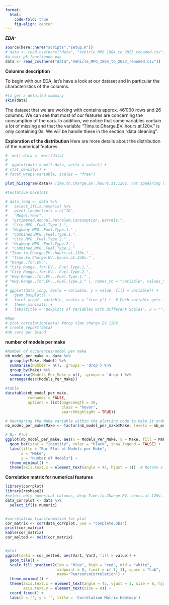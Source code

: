 ```yaml
---
format:
  html:
    code-fold: true
    fig-align: center
---
```


***EDA:***

```r
source(here::here("scripts","setup.R"))
# data <- read.csv(here("data", "Vehicle_MPG_1984_to_2023_renamed.csv"), na = c(""))
#a voir pk fonctionne pas
data <- read_csv(here("data","Vehicle_MPG_1984_to_2023_renamed.csv"))
```

**Columns description**

To begin with our EDA, let's have a look at our dataset and in particular the characteristics of the columns.

```r
#to get a detailed summary
skim(data)
```

The dataset that we are working with contains approx. 46'000 rows and 26 columns. We can see that most of our features are concerning the consumption of the cars. In addition, we notice that some variables contain a lot of missing and that the variable "Time.to.Charge.EV..hours.at.120v." is only containing 0s. We will be handle these in the section "data cleaning".

**Exploration of the distribution**
Here are more details about the distribution of the numerical features.
```r
#  melt.data <- melt(data)
# 
#  ggplot(data = melt.data, aes(x = value)) + 
# stat_density() + 
# facet_wrap(~variable, scales = "free")

plot_histogram(data)# Time.to.Charge.EV..hours.at.120v. not appearing because all observations = 0 
```
```r
#tentative boxplots

# data_long <- data %>%
#   select_if(is.numeric) %>%
#   pivot_longer(cols = c("ID",                                             
#   "Model.Year",                                     
#  "Estimated.Annual.Petrolum.Consumption..Barrels.",
#  "City.MPG..Fuel.Type.1.",                         
#  "Highway.MPG..Fuel.Type.1." ,                     
#  "Combined.MPG..Fuel.Type.1.",                     
#  "City.MPG..Fuel.Type.2." ,                        
#  "Highway.MPG..Fuel.Type.2.",                      
#  "Combined.MPG..Fuel.Type.2."   ,                  
# "Time.to.Charge.EV..hours.at.120v." ,             
#  "Time.to.Charge.EV..hours.at.240v." ,             
# "Range..for.EV.",                                 
# "City.Range..for.EV...Fuel.Type.1.",              
# "City.Range..for.EV...Fuel.Type.2.",              
# "Hwy.Range..for.EV...Fuel.Type.1." ,              
# "Hwy.Range..for.EV...Fuel.Type.2." ), names_to = "variable", values_to = "value")
# 
# ggplot(data_long, aes(x = variable, y = value, fill = variable)) +
#   geom_boxplot() +
#   facet_wrap(~ variable, scales = "free_y") +  # Each variable gets its own y-axis
#   theme_minimal() +
#   labs(title = "Boxplots of Variables with Different Scales", x = "", y = "Value")
```

```r
#Now 
# plot_correlation(data) #drop time charge EV 120V
# create_report(data)
#nb cars per brand
```


**number of models per make**
```r

#Number of occurences/model per make 
nb_model_per_make <- data %>%
  group_by(Make, Model) %>%
  summarise(Number = n(), .groups = 'drop') %>%
  group_by(Make) %>%
  summarise(Models_Per_Make = n(), .groups = 'drop') %>%
  arrange(desc(Models_Per_Make))

#table
datatable(nb_model_per_make,
          rownames = FALSE,
          options = list(pageLength = 10,
                         class = "hover",
                         searchHighlight = TRUE))

# Reordering the Make variable within the plotting code to make it ordered by Models_Per_Make descending
nb_model_per_make$Make <- factor(nb_model_per_make$Make, levels = nb_model_per_make$Make[order(-nb_model_per_make$Models_Per_Make)])

# Bar Plot
ggplot(nb_model_per_make, aes(x = Models_Per_Make, y = Make, fill = Make)) +
  geom_bar(stat = "identity", color = "black", show.legend = FALSE) +
  labs(title = "Bar Plot of Models per Make",
       x = "Make",
       y = "Number of Models") +
  theme_minimal() +
  theme(axis.text.x = element_text(angle = 45, hjust = 1))  # Rotate x labels for better visibility


```


**Correlation matrix for numerical features**
```r
library(corrplot)
library(reshape2) 
#select only numerical columns, drop Time.to.Charge.EV..hours.at.120v. because NAs
data_corrplot <- data %>%
  select_if(is.numeric)


#correlation transformation for plot
cor_matrix <- cor(data_corrplot, use = "complete.obs")
print(cor_matrix)
kable(cor_matrix)
cor_melted <- melt(cor_matrix)


#plot
ggplot(data = cor_melted, aes(Var1, Var2, fill = value)) +
  geom_tile() +
  scale_fill_gradient2(low = "blue", high = "red", mid = "white", 
                       midpoint = 0, limit = c(-1, 1), space = "Lab", 
                       name="Pearson\nCorrelation") +
  theme_minimal() +
  theme(axis.text.x = element_text(angle = 45, vjust = 1, size = 8, hjust = 1),
        axis.text.y = element_text(size = 8)) +
  coord_fixed() +
  labs(x = '', y = '', title = 'Correlation Matrix Heatmap')

```


